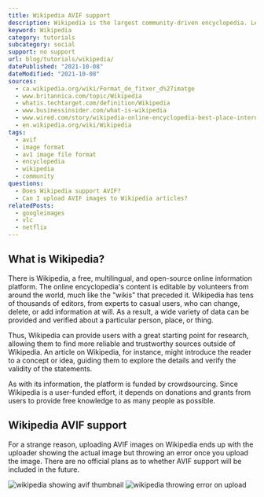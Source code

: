 ```yaml
---
title: Wikipedia AVIF support
description: Wikipedia is the largest community-driven encyclopedia. Learn if they support AVIF images.
keyword: Wikipedia
category: tutorials
subcategory: social
support: no support
url: blog/tutorials/wikipedia/
datePublished: "2021-10-08"
dateModified: "2021-10-08"
sources:
  - ca.wikipedia.org/wiki/Format_de_fitxer_d%27imatge
  - www.britannica.com/topic/Wikipedia
  - whatis.techtarget.com/definition/Wikipedia
  - www.businessinsider.com/what-is-wikipedia
  - www.wired.com/story/wikipedia-online-encyclopedia-best-place-internet/
  - en.wikipedia.org/wiki/Wikipedia
tags:
  - avif
  - image format
  - av1 image file format
  - encyclopedia
  - wikipedia
  - community
questions:
  - Does Wikipedia support AVIF?
  - Can I upload AVIF images to Wikipedia articles?
relatedPosts:
  - googleimages
  - vlc
  - netflix
---
```


## What is Wikipedia?

There is Wikipedia, a free, multilingual, and open-source online information platform. The online encyclopedia's content is editable by volunteers from around the world, much like the "wikis" that preceded it. Wikipedia has tens of thousands of editors, from experts to casual users, who can change, delete, or add information at will. As a result, a wide variety of data can be provided and verified about a particular person, place, or thing.

Thus, Wikipedia can provide users with a great starting point for research, allowing them to find more reliable and trustworthy sources outside of Wikipedia. An article on Wikipedia, for instance, might introduce the reader to a concept or idea, guiding them to explore the details and verify the validity of the statements.

As with its information, the platform is funded by crowdsourcing. Since Wikipedia is a user-funded effort, it depends on donations and grants from users to provide free knowledge to as many people as possible.

## Wikipedia AVIF support

For a strange reason, uploading AVIF images on Wikipedia ends up with the uploader showing the actual image but throwing an error once you upload the image. There are no official plans as to whether AVIF support will be included in the future.

<Image src="wikipedia" alt="wikipedia showing avif thumbnail" />

<Image src="wikipedia-error" alt="wikipedia throwing error on upload" />
